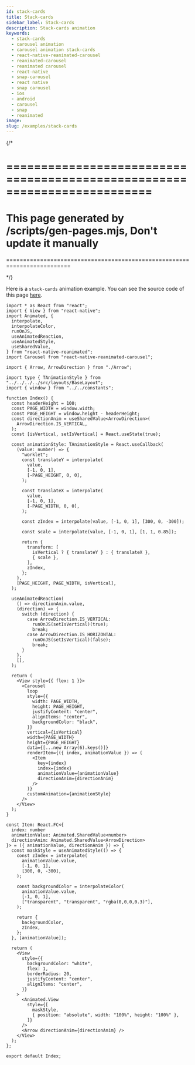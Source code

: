 ```yaml
---
id: stack-cards
title: Stack-cards
sidebar_label: Stack-cards
description: Stack-cards animation
keywords:
  - stack-cards
  - carousel animation
  - carousel animation stack-cards
  - react-native-reanimated-carousel
  - reanimated-carousel
  - reanimated carousel
  - react-native
  - snap-carousel
  - react native
  - snap carousel
  - ios
  - android
  - carousel
  - snap
  - reanimated
image:
slug: /examples/stack-cards
---
```


{/* 

=========================================================================
=========================================================================
This page generated by /scripts/gen-pages.mjs, Don't update it manually 
=========================================================================
=========================================================================

*/}

Here is a `stack-cards` animation example. You can see the source code of this page [here](https://github.com/dohooo/react-native-reanimated-carousel/blob/main/example/app/src/pages/stack-cards/index.tsx).


<Page page='stack-cards' />

```tsx copy
import * as React from "react";
import { View } from "react-native";
import Animated, {
  interpolate,
  interpolateColor,
  runOnJS,
  useAnimatedReaction,
  useAnimatedStyle,
  useSharedValue,
} from "react-native-reanimated";
import Carousel from "react-native-reanimated-carousel";

import { Arrow, ArrowDirection } from "./Arrow";

import type { TAnimationStyle } from "../../../../src/layouts/BaseLayout";
import { window } from "../../constants";

function Index() {
  const headerHeight = 100;
  const PAGE_WIDTH = window.width;
  const PAGE_HEIGHT = window.height - headerHeight;
  const directionAnim = useSharedValue<ArrowDirection>(
    ArrowDirection.IS_VERTICAL,
  );
  const [isVertical, setIsVertical] = React.useState(true);

  const animationStyle: TAnimationStyle = React.useCallback(
    (value: number) => {
      "worklet";
      const translateY = interpolate(
        value,
        [-1, 0, 1],
        [-PAGE_HEIGHT, 0, 0],
      );

      const translateX = interpolate(
        value,
        [-1, 0, 1],
        [-PAGE_WIDTH, 0, 0],
      );

      const zIndex = interpolate(value, [-1, 0, 1], [300, 0, -300]);

      const scale = interpolate(value, [-1, 0, 1], [1, 1, 0.85]);

      return {
        transform: [
          isVertical ? { translateY } : { translateX },
          { scale },
        ],
        zIndex,
      };
    },
    [PAGE_HEIGHT, PAGE_WIDTH, isVertical],
  );

  useAnimatedReaction(
    () => directionAnim.value,
    (direction) => {
      switch (direction) {
        case ArrowDirection.IS_VERTICAL:
          runOnJS(setIsVertical)(true);
          break;
        case ArrowDirection.IS_HORIZONTAL:
          runOnJS(setIsVertical)(false);
          break;
      }
    },
    [],
  );

  return (
    <View style={{ flex: 1 }}>
      <Carousel
        loop
        style={{
          width: PAGE_WIDTH,
          height: PAGE_HEIGHT,
          justifyContent: "center",
          alignItems: "center",
          backgroundColor: "black",
        }}
        vertical={isVertical}
        width={PAGE_WIDTH}
        height={PAGE_HEIGHT}
        data={[...new Array(6).keys()]}
        renderItem={({ index, animationValue }) => (
          <Item
            key={index}
            index={index}
            animationValue={animationValue}
            directionAnim={directionAnim}
          />
        )}
        customAnimation={animationStyle}
      />
    </View>
  );
}

const Item: React.FC<{
  index: number
  animationValue: Animated.SharedValue<number>
  directionAnim: Animated.SharedValue<ArrowDirection>
}> = ({ animationValue, directionAnim }) => {
  const maskStyle = useAnimatedStyle(() => {
    const zIndex = interpolate(
      animationValue.value,
      [-1, 0, 1],
      [300, 0, -300],
    );

    const backgroundColor = interpolateColor(
      animationValue.value,
      [-1, 0, 1],
      ["transparent", "transparent", "rgba(0,0,0,0.3)"],
    );

    return {
      backgroundColor,
      zIndex,
    };
  }, [animationValue]);

  return (
    <View
      style={{
        backgroundColor: "white",
        flex: 1,
        borderRadius: 20,
        justifyContent: "center",
        alignItems: "center",
      }}
    >
      <Animated.View
        style={[
          maskStyle,
          { position: "absolute", width: "100%", height: "100%" },
        ]}
      />
      <Arrow directionAnim={directionAnim} />
    </View>
  );
};

export default Index;

```
